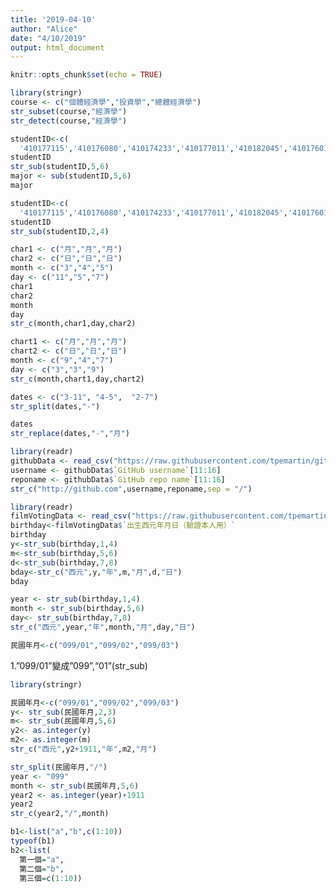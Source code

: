 ```yaml
---
title: '2019-04-10'
author: "Alice"
date: "4/10/2019"
output: html_document
---
```


```r
knitr::opts_chunk$set(echo = TRUE)
```

```r
library(stringr)
course <- c("個體經濟學","投資學","總體經濟學")
str_subset(course,"經濟學")
str_detect(course,"經濟學")
```
```r
studentID<-c(
  '410177115','410176080','410174233','410177011','410182045','410176014')
studentID
str_sub(studentID,5,6)
major <- sub(studentID,5,6)
major
```

```r
studentID<-c(
  '410177115','410176080','410174233','410177011','410182045','410176014')
studentID
str_sub(studentID,2,4)
```
```r
char1 <- c("月","月","月")
char2 <- c("日","日","日")
month <- c("3","4","5")
day <- c("11","5","7")
char1
char2
month
day
str_c(month,char1,day,char2)
```
```r
chart1 <- c("月","月","月")
chart2 <- c("日","日","日")
month <- c("9","4","7")
day <- c("3","3","9")
str_c(month,chart1,day,chart2)
```
```r
dates <- c("3-11", "4-5",  "2-7")
str_split(dates,"-")
```

```r
dates
str_replace(dates,"-","月")
```

```r
library(readr)
githubData <- read_csv("https://raw.githubusercontent.com/tpemartin/github-data/master/githubData.csv")
username <- githubData$`GitHub username`[11:16]
reponame <- githubData$`GitHub repo name`[11:16]
str_c("http://github.com",username,reponame,sep = "/")
```
```r
library(readr)
filmVotingData <- read_csv("https://raw.githubusercontent.com/tpemartin/github-data/master/%E7%AC%AC%E4%B8%89%E5%B1%86%E7%B6%93%E6%BF%9F%E6%92%AD%E5%AE%A2%E7%AB%B6%E8%B3%BD%E5%8F%83%E8%B3%BD%E4%BD%9C%E5%93%81%E6%8A%95%E7%A5%A8%E7%B5%90%E6%9E%9C%E6%A8%A3%E6%9C%AC%20-%20Sheet1.csv")
birthday<-filmVotingData$`出生西元年月日（驗證本人用）`
birthday
y<-str_sub(birthday,1,4)
m<-str_sub(birthday,5,6)
d<-str_sub(birthday,7,8)
bday<-str_c("西元",y,"年",m,"月",d,"日")
bday


```

```r
year <- str_sub(birthday,1,4)
month <- str_sub(birthday,5,6)
day<- str_sub(birthday,7,8)
str_c("西元",year,"年",month,"月",day,"日")
```
```r
民國年月<-c("099/01","099/02","099/03")
```

1."099/01"變成"099","01"(str_sub)
```r
library(stringr)
```

```r
民國年月<-c("099/01","099/02","099/03")
y<- str_sub(民國年月,2,3)
m<- str_sub(民國年月,5,6)
y2<- as.integer(y)
m2<- as.integer(m)
str_c("西元",y2+1911,"年",m2,"月")
```

```r
str_split(民國年月,"/")
year <- "099"
month <- str_sub(民國年月,5,6)
year2 <- as.integer(year)+1911
year2
str_c(year2,"/",month)
```

```r
b1<-list("a","b",c(1:10))
typeof(b1)
b2<-list(
  第一個="a",
  第二個="b",
  第三個=c(1:10))
```

